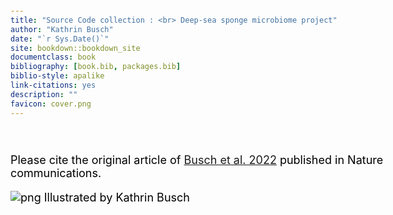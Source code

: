 --- 
title: "Source Code collection : <br> Deep-sea sponge microbiome project"
author: "Kathrin Busch"
date: "`r Sys.Date()`"
site: bookdown::bookdown_site
documentclass: book
bibliography: [book.bib, packages.bib]
biblio-style: apalike
link-citations: yes
description: ""
favicon: cover.png
---

# {-}
Please cite the original article of [Busch et al. 2022](https://orcid.org/0000-0001-7621-998X) published in Nature communications.

![png](cover.png)
Illustrated by Kathrin Busch




<style type="text/css">

body{ /* Normal  */
      font-size: 18px;
      color: Black;
  }
td {  /* Table  */
  font-size: 8px;
}
h1.title {
  font-size: 58px;
  color: #8195cc;
}
h1 { /* Header 1 */
  font-size: 40px;
  color: #8195cc;
}
h2 { /* Header 2 */
    font-size: 22px;
  color: #e5e5e5;
}
h3 { /* Header 3 */
  font-size: 18px;
  font-family: "Times New Roman", Times, serif;
  color: #e5e5e5;
}
code.r{ /* Code block */
    font-size: 12px;
}
pre { /* Code block - determines code spacing between lines */
    font-size: 14px;
}
</style>



